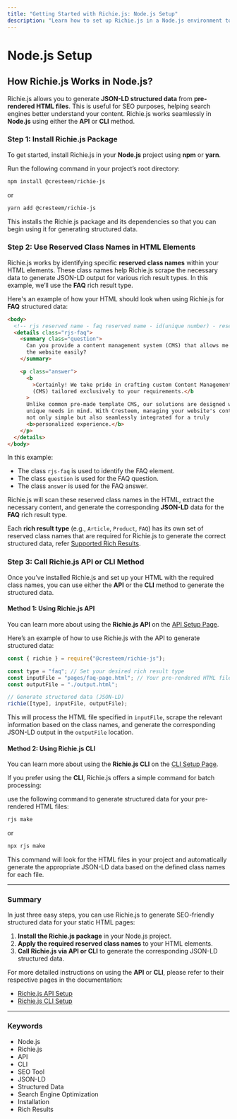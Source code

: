 ```yaml
---
title: "Getting Started with Richie.js: Node.js Setup"
description: "Learn how to set up Richie.js in a Node.js environment to generate rich results from pre-rendered HTML files using the API or CLI. Boost your SEO with automated structured data generation."
---
```



# Node.js Setup

## How Richie.js Works in Node.js?

Richie.js allows you to generate **JSON-LD structured data** from **pre-rendered HTML files**. This is useful for SEO purposes, helping search engines better understand your content. Richie.js works seamlessly in **Node.js** using either the **API** or **CLI** method.

### Step 1: Install Richie.js Package

To get started, install Richie.js in your **Node.js** project using **npm** or **yarn**.

Run the following command in your project’s root directory:

```bash
npm install @cresteem/richie-js
```

or

```bash
yarn add @cresteem/richie-js
```

This installs the Richie.js package and its dependencies so that you can begin using it for generating structured data.

### Step 2: Use Reserved Class Names in HTML Elements

Richie.js works by identifying specific **reserved class names** within your HTML elements. These class names help Richie.js scrape the necessary data to generate JSON-LD output for various rich result types. In this example, we’ll use the **FAQ** rich result type.

Here's an example of how your HTML should look when using Richie.js for **FAQ** structured data:

```html
<body>
  <!-- rjs reserved name - faq reserved name - id(unique number) - reserved wrapper name -->
  <details class="rjs-faq">
    <summary class="question">
      Can you provide a content management system (CMS) that allows me to update
      the website easily?
    </summary>

    <p class="answer">
      <b
        >Certainly! We take pride in crafting custom Content Management Systems
        (CMS) tailored exclusively to your requirements.</b
      >
      Unlike common pre-made template CMS, our solutions are designed with your
      unique needs in mind. With Cresteem, managing your website's content is
      not only simple but also seamlessly integrated for a truly
      <b>personalized experience.</b>
    </p>
  </details>
</body>
```

In this example:

- The class `rjs-faq` is used to identify the FAQ element.
- The class `question` is used for the FAQ question.
- The class `answer` is used for the FAQ answer.

Richie.js will scan these reserved class names in the HTML, extract the necessary content, and generate the corresponding **JSON-LD** data for the **FAQ** rich result type.

Each **rich result type** (e.g., `Article`, `Product`, `FAQ`) has its own set of reserved class names that are required for Richie.js to generate the correct structured data, refer [Supported Rich Results](/docs/exploring-rich-results-with-richie-js).

### Step 3: Call Richie.js API or CLI Method

Once you’ve installed Richie.js and set up your HTML with the required class names, you can use either the **API** or the **CLI** method to generate the structured data.

#### Method 1: Using Richie.js API

You can learn more about using the **Richie.js API** on the [API Setup Page](/docs/working-with-richie-js-api-and-cli/api).

Here’s an example of how to use Richie.js with the API to generate structured data:

```javascript
const { richie } = require("@cresteem/richie-js");

const type = "faq"; // Set your desired rich result type
const inputFile = "pages/faq-page.html"; // Your pre-rendered HTML file
const outputFile = "./output.html";

// Generate structured data (JSON-LD)
richie([type], inputFile, outputFile);
```

This will process the HTML file specified in `inputFile`, scrape the relevant information based on the class names, and generate the corresponding JSON-LD output in the `outputFile` location.

#### Method 2: Using Richie.js CLI

You can learn more about using the **Richie.js CLI** on the [CLI Setup Page](/docs/working-with-richie-js-api-and-cli/cli).

If you prefer using the **CLI**, Richie.js offers a simple command for batch processing:

use the following command to generate structured data for your pre-rendered HTML files:

```bash
rjs make
```

or

```bash
npx rjs make
```

This command will look for the HTML files in your project and automatically generate the appropriate JSON-LD data based on the defined class names for each file.

---

### Summary

In just three easy steps, you can use Richie.js to generate SEO-friendly structured data for your static HTML pages:

1. **Install the Richie.js package** in your Node.js project.
2. **Apply the required reserved class names** to your HTML elements.
3. **Call Richie.js via API or CLI** to generate the corresponding JSON-LD structured data.

For more detailed instructions on using the **API** or **CLI**, please refer to their respective pages in the documentation:

- [Richie.js API Setup](/docs/working-with-richie-js-api-and-cli/api)
- [Richie.js CLI Setup](/docs/working-with-richie-js-api-and-cli/cli)

---

### Keywords

<ul className={style.keywords}>
  <li>Node.js</li>
  <li>Richie.js</li>
  <li>API</li>
  <li>CLI</li>
  <li>SEO Tool</li>
  <li>JSON-LD</li>
  <li>Structured Data</li>
  <li>Search Engine Optimization</li>
  <li>Installation</li>
  <li>Rich Results</li>
</ul>
